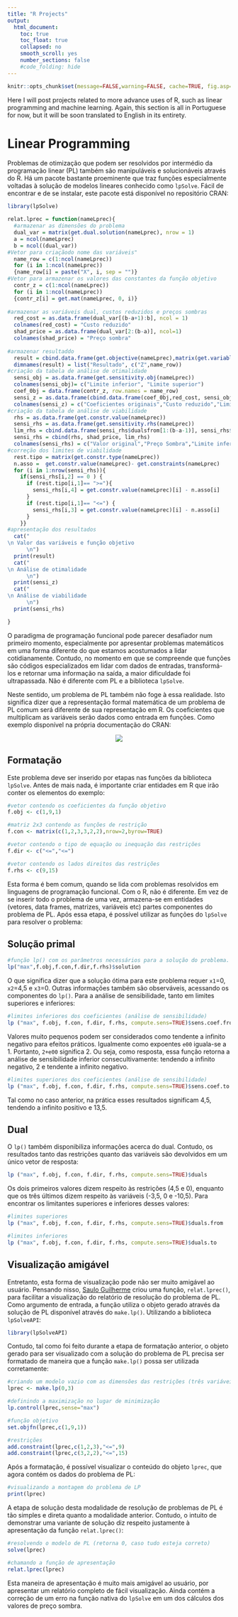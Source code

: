 ```yaml
---
title: "R Projects"
output:
  html_document:
    toc: true
    toc_float: true
    collapsed: no
    smooth_scroll: yes
    number_sections: false
    #code_folding: hide
---
```


```r
knitr::opts_chunk$set(message=FALSE,warning=FALSE, cache=TRUE, fig.asp=0.62,fig.keep = 'last')
```

Here I will post projects related to more advance uses of R, such as linear programming and machine learning. Again, this section is all in Portuguese for now, but it will be soon translated to English in its entirety.

# Linear Programming

Problemas de otimização que podem ser resolvidos por intermédio da programação linear (PL) também são manipuláveis e solucionáveis através do R. Há um pacote bastante proeminente que traz funções especialmente voltadas à solução de modelos lineares conhecido como `lpSolve`. Fácil de encontrar e de se instalar, este pacote está disponível no repositório CRAN:

```r
library(lpSolve)
```

```r
relat.lprec = function(nameLprec){
  #armazenar as dimensões do problema
  dual_var = matrix(get.dual.solution(nameLprec), nrow = 1)
  a = ncol(nameLprec)
  b = ncol((dual_var))
#Vetor para criaçãodo nome das variáveis"
  name_row = c(1:ncol(nameLprec))
  for (i in 1:ncol(nameLprec)) 
  {name_row[i] = paste("X", i, sep = "")}
#Vetor para armazenar os valores das constantes da função objetivo
  contr_z = c(1:ncol(nameLprec))
  for (i in 1:ncol(nameLprec))    
  {contr_z[i] = get.mat(nameLprec, 0, i)}
  
#armazenar as variáveis dual, custos reduzidos e preços sombras
  red_cost = as.data.frame(dual_var[(b-a+1):b], ncol = 1)
  colnames(red_cost) = "Custo reduzido"
  shad_price = as.data.frame(dual_var[2:(b-a)], ncol=1)
  colnames(shad_price) = "Preço sombra"
  
#armazenar resultaddo
  result = cbind.data.frame(get.objective(nameLprec),matrix(get.variables(nameLprec), nrow = 1))
  dimnames(result) = list("Resultado", c("Z",name_row))
#criação da tabela de análise de otimalidade
  sensi_obj = as.data.frame(get.sensitivity.obj(nameLprec))
  colnames(sensi_obj)= c("Limite inferior", "Limite superior")
  coef_0bj = data.frame(contr_z, row.names = name_row)
  sensi_z = as.data.frame(cbind.data.frame(coef_0bj,red_cost, sensi_obj))
  colnames(sensi_z) = c("Coeficientes originais","Custo reduzido","Limite inferior", "Limite superior")
#criação da tabela de análise de viabilidade
  rhs = as.data.frame(get.constr.value(nameLprec))
  sensi_rhs = as.data.frame(get.sensitivity.rhs(nameLprec))
  lim_rhs = cbind.data.frame(sensi_rhs$dualsfrom[1:(b-a-1)], sensi_rhs$dualstill[1:(b-a-1)])
  sensi_rhs = cbind(rhs, shad_price, lim_rhs)
  colnames(sensi_rhs) = c("Valor original","Preço Sombra","Limite inferior", "Limite superior")
#correção dos limites de viabilidade
  rest.tipo = matrix(get.constr.type(nameLprec))
  n.asso =  get.constr.value(nameLprec)- get.constraints(nameLprec)
  for (i in 1:nrow(sensi_rhs)){
    if(sensi_rhs[i,2] == 0 ) {
      if (rest.tipo[i,1]== ">="){
        sensi_rhs[i,4] = get.constr.value(nameLprec)[i] - n.asso[i]
      }
      if (rest.tipo[i,1]== "<=") {
        sensi_rhs[i,3] = get.constr.value(nameLprec)[i] - n.asso[i]
      }
    }}
#apresentação dos resultados
  cat("
\n Valor das variáveis e função objetivo 
      \n")
  print(result)
  cat("
\n Análise de otimalidade 
      \n")
  print(sensi_z)
  cat("
\n Análise de viabilidade 
      \n")
  print(sensi_rhs)

}
```


O paradigma de programação funcional pode parecer desafiador num primeiro momento, especialmente por apresentar problemas matemáticos em uma forma diferente do que estamos acostumados a lidar cotidianamente. Contudo, no momento em que se compreende que funções são códigos especializados em lidar com dados de entradas, transformá-los e retornar uma informação na saída, a maior dificuldade foi ultrapassada. Não é diferente com PL e a biblioteca `lpSolve`.

Neste sentido, um problema de PL também não foge à essa realidade. Isto significa dizer que a representação formal matemática de um problema de PL comum será diferente de sua representação em R. Os coeficientes que multiplicam as variáveis serão dados como entrada em funções. Como exemplo disponível na própria documentação do CRAN:

<center>
![](pl.png)
</center>

## Formatação

Este problema deve ser inserido por etapas nas funções da biblioteca `lpSolve`. Antes de mais nada, é importante criar entidades em R que irão conter os elementos do exemplo:

```r
#vetor contendo os coeficientes da função objetivo
f.obj <- c(1,9,1)

#matriz 2x3 contendo as funções de restrição
f.con <- matrix(c(1,2,3,3,2,2),nrow=2,byrow=TRUE)

#vetor contendo o tipo de equação ou inequação das restrições
f.dir <- c("<=","<=")

#vetor contendo os lados direitos das restrições
f.rhs <- c(9,15)
```

Esta forma é bem comum, quando se lida com problemas resolvidos em linguagens de programação funcional. Com o R, não é diferente. Em vez de se inserir todo o problema de uma vez, armazena-se em entidades (vetores, data frames, matrizes, variáveis etc) partes componentes do problema de PL. Após essa etapa, é possível utilizar as funções do `lpSolve` para resolver o problema:

## Solução primal

```r
#função lp() com os parâmetros necessários para a solução do problema. "Solution" resolve
lp("max",f.obj,f.con,f.dir,f.rhs)$solution
```

O que significa dizer que a solução ótima para este problema requer `x1`=0, `x2`=4,5 e `x3`=0. Outras informações também são observáveis, acessando os componentes do `lp()`. Para a análise de sensibilidade, tanto em limites superiores e inferiores:

```r
#limites inferiores dos coeficientes (análise de sensibilidade)
lp ("max", f.obj, f.con, f.dir, f.rhs, compute.sens=TRUE)$sens.coef.from
```

Valores muito pequenos podem ser considerados como tendente a infinito negativo para efeitos práticos. Igualmente como expoentes `e00` iguala-se a 1. Portanto, `2+e00` significa 2. Ou seja, como resposta, essa função retorna a análise de sensibilidade inferior consecultivamente: tendendo a infinito negativo, 2 e tendente a infinito negativo.

```r
#limites superiores dos coeficientes (análise de sensibilidade)
lp ("max", f.obj, f.con, f.dir, f.rhs, compute.sens=TRUE)$sens.coef.to
```

Tal como no caso anterior, na prática esses resultados significam 4,5, tendendo a infinito positivo e 13,5.

## Dual

O `lp()` também disponibiliza informações acerca do dual. Contudo, os resultados tanto das restrições quanto das variáveis são devolvidos em um único vetor de resposta:

```r
lp ("max", f.obj, f.con, f.dir, f.rhs, compute.sens=TRUE)$duals
```

Os dois primeiros valores dizem respeito às restrições (4,5 e 0), enquanto que os três últimos dizem respeito às variáveis (-3,5, 0 e -10,5). Para encontrar os limitantes superiores e inferiores desses valores:

```r
#limites superiores
lp ("max", f.obj, f.con, f.dir, f.rhs, compute.sens=TRUE)$duals.from
```

```r
#limites inferiores
lp ("max", f.obj, f.con, f.dir, f.rhs, compute.sens=TRUE)$duals.to
```

## Visualização amigável

Entretanto, esta forma de visualização pode não ser muito amigável ao usuário. Pensando nisso, [Saulo Guilherme](https://github.com/Saulogr) criou uma função, `relat.lprec()`, para facilitar a visualização do relatório de resolução do problema de PL. Como argumento de entrada, a função utiliza o objeto gerado através da solução de PL disponível através do `make.lp()`. Utilizando a biblioteca `lpSolveAPI`:

```r
library(lpSolveAPI)
```


Contudo, tal como foi feito durante a etapa de formatação anterior, o objeto gerado para ser visualizado com a solução do problema de PL precisa ser formatado de maneira que a função `make.lp()` possa ser utilizada corretamente:

```r
#criando um modelo vazio com as dimensões das restrições (três variáveis)
lprec <- make.lp(0,3)

#definindo a maximização no lugar de minimização
lp.control(lprec,sense="max")

#função objetivo
set.objfn(lprec,c(1,9,1))

#restrições
add.constraint(lprec,c(1,2,3),"<=",9)
add.constraint(lprec,c(3,2,2),"<=",15)
```

Após a formatação, é possível visualizar o conteúdo do objeto `lprec`, que agora contém os dados do problema de PL:

```r
#visualizando a montagem do problema de LP
print(lprec)
```

A etapa de solução desta modalidade de resolução de problemas de PL é tão simples e direta quanto a modalidade anterior. Contudo, o intuito de demonstrar uma variante de solução diz respeito justamente à apresentação da função `relat.lprec()`:

```r
#resolvendo o modelo de PL (retorna 0, caso tudo esteja correto)
solve(lprec)

#chamando a função de apresentação
relat.lprec(lprec)
```

Esta maneira de apresentação é muito mais amigável ao usuário, por apresentar um relatório completo de fácil visualização. Ainda contém a correção de um erro na função nativa do `lpSolve` em um dos cálculos dos valores de preço sombra.